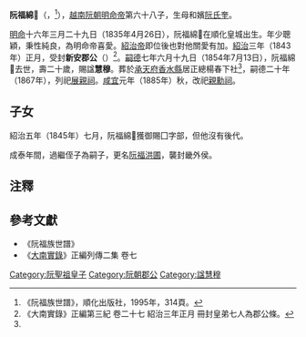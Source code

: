 '''阮福綿𡧖'''（{{vie|v='''Nguyễn Phúc Miên Bảo'''|hn=阮福綿𡧖}}，{{bd|1835年|4月26日|1854年|7月13日|catIdx=R阮}}<ref name=shipu>《阮福族世譜》，順化出版社，1995年，314頁。</ref>），[[越南|越南]][[阮朝|阮朝]][[明命帝|明命帝]]第六十八子，生母和嬪[[阮氏奎|阮氏奎]]。

[[明命|明命]]十六年三月二十九日（1835年4月26日），阮福綿𡧖在順化皇城出生。年少聰穎，秉性純良，為明命帝喜愛。[[紹治帝|紹治帝]]即位後也對他關愛有加。[[紹治|紹治]]三年（1843年）正月，受封'''新安郡公'''（{{vie|v=Quảng Biên Quận Công|hn=新安郡公}}）<ref>《大南實錄》正編第三紀 卷二十七 紹治三年正月 冊封皇弟七人為郡公條。</ref>。[[嗣德|嗣德]]七年六月十九日（1854年7月13日），阮福綿𡧖去世，壽二十歲，賜諡'''慧穆'''。葬於[[承天府_(越南)|承天府]][[香水縣|香水縣]]居正總楊春下社<ref name=shipu/>，嗣德二十年（1867年），列祀[[展親祠|展親祠]]。[[咸宜|咸宜]]元年（1885年）秋，改祀[[親勳祠|親勳祠]]。

==子女==
紹治五年（1845年）七月，阮福綿𡧖獲御賜囗字部，但他沒有後代。

成泰年間，過繼侄子為嗣子，更名[[阮福洪圃|阮福洪圃]]，襲封畿外侯。

==注釋==
{{reflist}}

==參考文獻==
*《阮福族世譜》
*《[[大南實錄|大南實錄]]》正編列傳二集 卷七
{{阮聖祖子女}}
[[Category:阮聖祖皇子|Category:阮聖祖皇子]]
[[Category:阮朝郡公|Category:阮朝郡公]]
[[Category:諡慧穆|Category:諡慧穆]]
